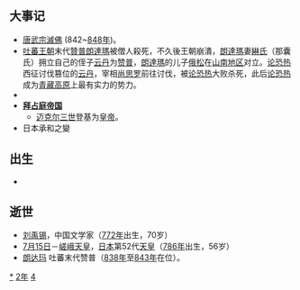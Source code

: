 {{Unreferenced|time=2021-06-12T05:59:43+00:00}}
{{yearTOC|842|唐'''[[会昌_(唐武宗)|会昌]]二年'''；南诏'''[[天启_(劝丰佑)|天启]]三年'''；日本'''[[承和_(仁明天皇)|承和]]九年'''；渤海国'''[[咸和_(大彝震)|咸和]]十二年'''}}

== 大事记 ==
* [[唐武宗|唐武宗]][[武宗灭佛|滅佛]] (842~[[848年|848年]])。
* [[吐蕃王朝|吐蕃王朝]]末代[[贊普|贊普]][[朗達瑪|朗達瑪]]被僧人殺死，不久後王朝崩潰，[[朗達瑪|朗達瑪]]妻[[綝氏|綝氏]]（那囊氏）拥立自己的侄子[[安达·云丹|云丹]]为[[赞普|赞普]]，[[朗達瑪|朗達瑪]]的儿子[[俄松|俄松]]在[[山南地区|山南地区]]对立。[[论恐热|论恐热]]西征讨伐篡位的[[安达·云丹|云丹]]，宰相[[尚思罗|尚思罗]]前往讨伐，被[[论恐热|论恐热]]大败杀死，此后[[论恐热|论恐热]]成为[[青藏高原|青藏高原]]上最有实力的势力。
*
* '''[[拜占庭帝国|拜占庭帝国]]'''
** [[迈克尔三世|迈克尔三世]]登基为[[拜占庭皇帝列表|皇帝]]。
*日本承和之變

== 出生 ==
*

== 逝世 ==
{{Wikisource year mention}}
* [[刘禹锡|刘禹锡]]，中国文学家（[[772年|772年]]出生，70岁）
* [[7月15日|7月15日]]－[[嵯峨天皇|嵯峨天皇]]，[[日本|日本]]第52代[[天皇|天皇]]（[[786年|786年]]出生，56岁）
* [[朗达玛|朗达玛]] 吐蕃末代赞普（[[838年|838年]]至[[843年|843年]]在位）。

[[Category:842年|*]]
[[Category:840年代|2年]]
[[Category:9世纪各年|4]]